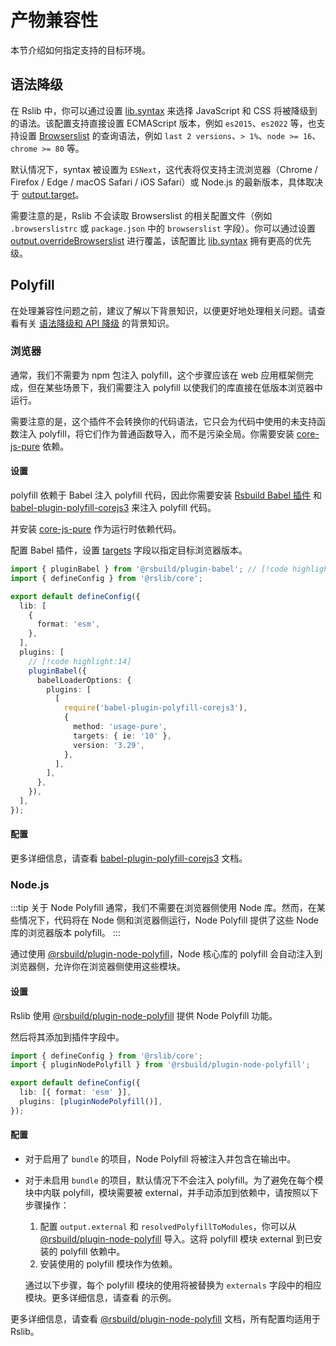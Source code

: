 
# 产物兼容性

本节介绍如何指定支持的目标环境。

## 语法降级

在 Rslib 中，你可以通过设置 [lib.syntax](/config/lib/syntax) 来选择 JavaScript 和 CSS 将被降级到的语法。该配置支持直接设置 ECMAScript 版本，例如 `es2015`、`es2022` 等，也支持设置 [Browserslist](https://browsersl.ist/) 的查询语法，例如 `last 2 versions`、`> 1%`、`node >= 16`、`chrome >= 80` 等。

默认情况下，syntax 被设置为 `ESNext`，这代表将仅支持主流浏览器（Chrome / Firefox / Edge / macOS Safari / iOS Safari）或 Node.js 的最新版本，具体取决于 [output.target](/config/rsbuild/output#outputtarget)。

需要注意的是，Rslib 不会读取 Browserslist 的相关配置文件（例如 `.browserslistrc` 或 `package.json` 中的 `browserslist` 字段）。你可以通过设置 [output.overrideBrowserslist](/config/rsbuild/output#outputoverridebrowserslist) 进行覆盖，该配置比 [lib.syntax](/config/lib/syntax) 拥有更高的优先级。

## Polyfill

在处理兼容性问题之前，建议了解以下背景知识，以便更好地处理相关问题。请查看有关 [语法降级和 API 降级](https://rsbuild.rs/zh/guide/advanced/browser-compatibility#%E8%AF%AD%E6%B3%95%E9%99%8D%E7%BA%A7%E5%92%8C-api-%E9%99%8D%E7%BA%A7) 的背景知识。

### 浏览器

通常，我们不需要为 npm 包注入 polyfill，这个步骤应该在 web 应用框架侧完成，但在某些场景下，我们需要注入 polyfill 以使我们的库直接在低版本浏览器中运行。

需要注意的是，这个插件不会转换你的代码语法，它只会为代码中使用的未支持函数注入 polyfill，将它们作为普通函数导入，而不是污染全局。你需要安装 [core-js-pure](https://www.npmjs.com/package/core-js-pure) 依赖。

#### 设置

polyfill 依赖于 Babel 注入 polyfill 代码，因此你需要安装 [Rsbuild Babel 插件](https://rsbuild.rs/zh/plugins/list/plugin-babel) 和 [babel-plugin-polyfill-corejs3](https://www.npmjs.com/package/babel-plugin-polyfill-corejs3) 来注入 polyfill 代码。

<PackageManagerTabs command="add @rsbuild/plugin-babel babel-plugin-polyfill-corejs3 -D" />

并安装 [core-js-pure](https://www.npmjs.com/package/core-js-pure) 作为运行时依赖代码。

<PackageManagerTabs command="add core-js-pure" />

配置 Babel 插件，设置 [targets](https://babeljs.io/docs/options#targets) 字段以指定目标浏览器版本。

```ts title="rslib.config.ts"
import { pluginBabel } from '@rsbuild/plugin-babel'; // [!code highlight]
import { defineConfig } from '@rslib/core';

export default defineConfig({
  lib: [
    {
      format: 'esm',
    },
  ],
  plugins: [
    // [!code highlight:14]
    pluginBabel({
      babelLoaderOptions: {
        plugins: [
          [
            require('babel-plugin-polyfill-corejs3'),
            {
              method: 'usage-pure',
              targets: { ie: '10' },
              version: '3.29',
            },
          ],
        ],
      },
    }),
  ],
});
```

#### 配置

更多详细信息，请查看 [babel-plugin-polyfill-corejs3](https://www.npmjs.com/package/babel-plugin-polyfill-corejs3) 文档。

### Node.js

:::tip 关于 Node Polyfill
通常，我们不需要在浏览器侧使用 Node 库。然而，在某些情况下，代码将在 Node 侧和浏览器侧运行，Node Polyfill 提供了这些 Node 库的浏览器版本 polyfill。
:::

通过使用 [@rsbuild/plugin-node-polyfill](https://github.com/rspack-contrib/rsbuild-plugin-node-polyfill)，Node 核心库的 polyfill 会自动注入到浏览器侧，允许你在浏览器侧使用这些模块。

#### 设置

Rslib 使用 [@rsbuild/plugin-node-polyfill](https://github.com/rspack-contrib/rsbuild-plugin-node-polyfill) 提供 Node Polyfill 功能。

<PackageManagerTabs command="add @rsbuild/plugin-node-polyfill -D" />

然后将其添加到插件字段中。

```ts title="rslib.config.ts"
import { defineConfig } from '@rslib/core';
import { pluginNodePolyfill } from '@rsbuild/plugin-node-polyfill';

export default defineConfig({
  lib: [{ format: 'esm' }],
  plugins: [pluginNodePolyfill()],
});
```

#### 配置

- 对于启用了 `bundle` 的项目，Node Polyfill 将被注入并包含在输出中。
- 对于未启用 `bundle` 的项目，默认情况下不会注入 polyfill。为了避免在每个模块中内联 polyfill，模块需要被 external，并手动添加到依赖中，请按照以下步骤操作：
  1. 配置 `output.external` 和 `resolvedPolyfillToModules`，你可以从 [@rsbuild/plugin-node-polyfill](https://github.com/rspack-contrib/rsbuild-plugin-node-polyfill) 导入。这将 polyfill 模块 external 到已安装的 polyfill 依赖中。
  2. 安装使用的 polyfill 模块作为依赖。

  通过以下步骤，每个 polyfill 模块的使用将被替换为 `externals` 字段中的相应模块。更多详细信息，请查看 <SourceCode href="https://github.com/web-infra-dev/rslib/blob/main/tests/integration/node-polyfill/bundle-false/rslib.config.ts" /> 的示例。

更多详细信息，请查看 [@rsbuild/plugin-node-polyfill](https://github.com/rspack-contrib/rsbuild-plugin-node-polyfill) 文档，所有配置均适用于 Rslib。
